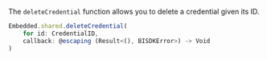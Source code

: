 The `deleteCredential` function allows you to delete a credential given its ID.

```javascript
Embedded.shared.deleteCredential(
    for id: CredentialID,
    callback: @escaping (Result<(), BISDKError>) -> Void
)
```
